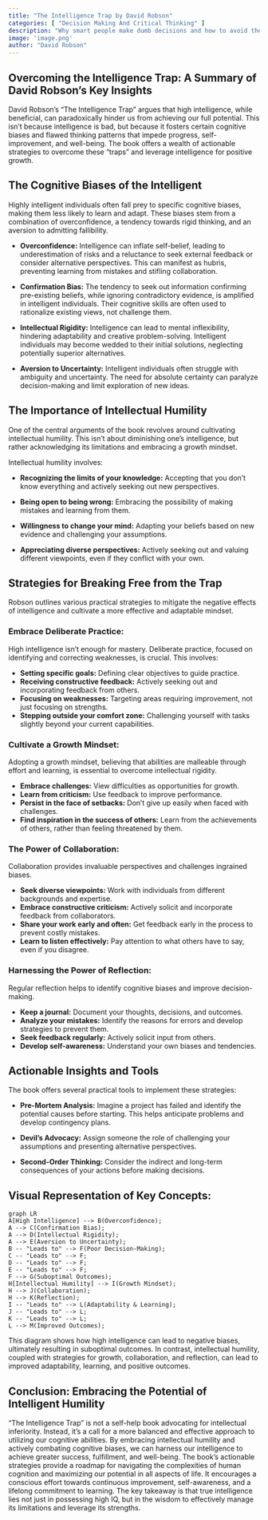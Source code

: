 ```yaml
---
title: "The Intelligence Trap by David Robson"
categories: [ "Decision Making And Critical Thinking" ]
description: "Why smart people make dumb decisions and how to avoid these pitfalls"
image: 'image.png'
author: "David Robson"
---
```

## Overcoming the Intelligence Trap: A Summary of David Robson's Key Insights

David Robson's "The Intelligence Trap" argues that high intelligence, while beneficial, can paradoxically hinder us from achieving our full potential.  This isn't because intelligence is bad, but because it fosters certain cognitive biases and flawed thinking patterns that impede progress, self-improvement, and well-being.  The book offers a wealth of actionable strategies to overcome these "traps" and leverage intelligence for positive growth.


## The Cognitive Biases of the Intelligent

Highly intelligent individuals often fall prey to specific cognitive biases, making them less likely to learn and adapt. These biases stem from a combination of overconfidence, a tendency towards rigid thinking, and an aversion to admitting fallibility.

* **Overconfidence:** Intelligence can inflate self-belief, leading to underestimation of risks and a reluctance to seek external feedback or consider alternative perspectives.  This can manifest as hubris, preventing learning from mistakes and stifling collaboration.

* **Confirmation Bias:** The tendency to seek out information confirming pre-existing beliefs, while ignoring contradictory evidence, is amplified in intelligent individuals.  Their cognitive skills are often used to rationalize existing views, not challenge them.

* **Intellectual Rigidity:** Intelligence can lead to mental inflexibility, hindering adaptability and creative problem-solving.  Intelligent individuals may become wedded to their initial solutions, neglecting potentially superior alternatives.

* **Aversion to Uncertainty:** Intelligent individuals often struggle with ambiguity and uncertainty.  The need for absolute certainty can paralyze decision-making and limit exploration of new ideas.


## The Importance of Intellectual Humility

One of the central arguments of the book revolves around cultivating intellectual humility.  This isn't about diminishing one's intelligence, but rather acknowledging its limitations and embracing a growth mindset.

Intellectual humility involves:

* **Recognizing the limits of your knowledge:** Accepting that you don't know everything and actively seeking out new perspectives.

* **Being open to being wrong:**  Embracing the possibility of making mistakes and learning from them.

* **Willingness to change your mind:**  Adapting your beliefs based on new evidence and challenging your assumptions.

* **Appreciating diverse perspectives:** Actively seeking out and valuing different viewpoints, even if they conflict with your own.


## Strategies for Breaking Free from the Trap

Robson outlines various practical strategies to mitigate the negative effects of intelligence and cultivate a more effective and adaptable mindset.


### Embrace Deliberate Practice:

High intelligence isn't enough for mastery.  Deliberate practice, focused on identifying and correcting weaknesses, is crucial.  This involves:

* **Setting specific goals:** Defining clear objectives to guide practice.
* **Receiving constructive feedback:** Actively seeking out and incorporating feedback from others.
* **Focusing on weaknesses:** Targeting areas requiring improvement, not just focusing on strengths.
* **Stepping outside your comfort zone:**  Challenging yourself with tasks slightly beyond your current capabilities.


### Cultivate a Growth Mindset:

Adopting a growth mindset, believing that abilities are malleable through effort and learning, is essential to overcome intellectual rigidity.

* **Embrace challenges:** View difficulties as opportunities for growth.
* **Learn from criticism:** Use feedback to improve performance.
* **Persist in the face of setbacks:**  Don't give up easily when faced with challenges.
* **Find inspiration in the success of others:** Learn from the achievements of others, rather than feeling threatened by them.



### The Power of Collaboration:

Collaboration provides invaluable perspectives and challenges ingrained biases.

* **Seek diverse viewpoints:**  Work with individuals from different backgrounds and expertise.
* **Embrace constructive criticism:**  Actively solicit and incorporate feedback from collaborators.
* **Share your work early and often:**  Get feedback early in the process to prevent costly mistakes.
* **Learn to listen effectively:** Pay attention to what others have to say, even if you disagree.



###  Harnessing the Power of Reflection:

Regular reflection helps to identify cognitive biases and improve decision-making.

* **Keep a journal:**  Document your thoughts, decisions, and outcomes.
* **Analyze your mistakes:** Identify the reasons for errors and develop strategies to prevent them.
* **Seek feedback regularly:**  Actively solicit input from others.
* **Develop self-awareness:** Understand your own biases and tendencies.



##  Actionable Insights and Tools


The book offers several practical tools to implement these strategies:

* **Pre-Mortem Analysis:**  Imagine a project has failed and identify the potential causes before starting.  This helps anticipate problems and develop contingency plans.

* **Devil's Advocacy:** Assign someone the role of challenging your assumptions and presenting alternative perspectives.

* **Second-Order Thinking:** Consider the indirect and long-term consequences of your actions before making decisions.


##  Visual Representation of Key Concepts:


```mermaid
graph LR
A[High Intelligence] --> B(Overconfidence);
A --> C(Confirmation Bias);
A --> D(Intellectual Rigidity);
A --> E(Aversion to Uncertainty);
B -- "Leads to" --> F(Poor Decision-Making);
C -- "Leads to" --> F;
D -- "Leads to" --> F;
E -- "Leads to" --> F;
F --> G(Suboptimal Outcomes);
H[Intellectual Humility] --> I(Growth Mindset);
H --> J(Collaboration);
H --> K(Reflection);
I -- "Leads to" --> L(Adaptability & Learning);
J -- "Leads to" --> L;
K -- "Leads to" --> L;
L --> M(Improved Outcomes);

```

This diagram shows how high intelligence can lead to negative biases, ultimately resulting in suboptimal outcomes.  In contrast, intellectual humility, coupled with strategies for growth, collaboration, and reflection, can lead to improved adaptability, learning, and positive outcomes.


## Conclusion: Embracing the Potential of Intelligent Humility

"The Intelligence Trap" is not a self-help book advocating for intellectual inferiority. Instead, it’s a call for a more balanced and effective approach to utilizing our cognitive abilities. By embracing intellectual humility and actively combating cognitive biases, we can harness our intelligence to achieve greater success, fulfillment, and well-being. The book’s actionable strategies provide a roadmap for navigating the complexities of human cognition and maximizing our potential in all aspects of life. It encourages a conscious effort towards continuous improvement, self-awareness, and a lifelong commitment to learning.  The key takeaway is that true intelligence lies not just in possessing high IQ, but in the wisdom to effectively manage its limitations and leverage its strengths.

